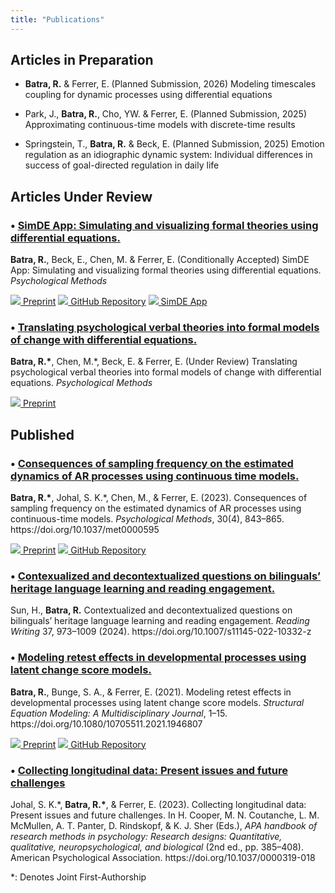 ```yaml
---
title: "Publications"
---
```


## Articles in Preparation

* **Batra, R.** & Ferrer, E. (Planned Submission, 2026) Modeling timescales coupling for dynamic processes using differential equations

* Park, J., **Batra, R.**, Cho, YW. & Ferrer, E. (Planned Submission, 2025) Approximating continuous-time models with discrete-time results

* Springstein, T., **Batra, R.** & Beck, E. (Planned Submission, 2025) Emotion regulation as an idiographic dynamic system: Individual differences in success of goal-directed regulation in daily life

## Articles Under Review

### &#8226; [SimDE App: Simulating and visualizing formal theories using differential equations.](https://osf.io/preprints/psyarxiv/sh4e7_v2)

**Batra, R.**, Beck, E., Chen, M. & Ferrer, E. (Conditionally Accepted) SimDE App: Simulating and visualizing formal theories using differential equations. *Psychological Methods*

<div class="pub-links">
[![](assets/osf.svg){.icon} Preprint](https://osf.io/preprints/psyarxiv/sh4e7_v2){.pub-btn}
[![](assets/github-mark.svg){.icon} GitHub Repository](https://github.com/rohitbatra29/SimDE){.pub-btn}
[![](assets/SimDE.png){.icon} SimDE App](https://simde.ucdavis.edu/){.pub-btn}
<!-- [DOI](https://doi.org/10.xxxx/your-doi){.pub-btn} -->
</div>

### &#8226; [Translating psychological verbal theories into formal models of change with differential equations.](https://osf.io/kqyxa_v2) 

**Batra, R.\***, Chen, M.\*, Beck, E. & Ferrer, E. (Under Review) Translating psychological verbal theories into formal models of change with differential equations. *Psychological Methods*

<div class="pub-links">
[![](assets/osf.svg){.icon} Preprint](https://osf.io/kqyxa_v2){.pub-btn}
</div>

## Published

### &#8226; [Consequences of sampling frequency on the estimated dynamics of AR processes using continuous time models.](https://doi.org/10.1037/met0000595) 

**Batra, R.\***, Johal, S. K.\*, Chen, M., & Ferrer, E. (2023). Consequences of sampling frequency on the estimated dynamics of AR processes using continuous-time models. *Psychological Methods*, 30(4), 843–865. https://doi.org/10.1037/met0000595

<div class="pub-links">
[![](assets/osf.svg){.icon} Preprint](https://osf.io/preprints/psyarxiv/2k8pu_v1){.pub-btn}
[![](assets/github-mark.svg){.icon} GitHub Repository](https://github.com/rohitbatra29/Sampling_on_CT-AR){.pub-btn}
</div>

### &#8226; [Contexualized and decontextualized questions on bilinguals’ heritage language learning and reading engagement.](https://link.springer.com/article/10.1007/s11145-022-10332-z)

Sun, H., **Batra, R.** Contextualized and decontextualized questions on bilinguals’ heritage language learning and reading engagement. *Reading Writing* 37, 973–1009 (2024). https://doi.org/10.1007/s11145-022-10332-z

### &#8226; [Modeling retest effects in developmental processes using latent change score models.](https://doi.org/10.1080/10705511.2021.1946807)

**Batra, R.**, Bunge, S. A., & Ferrer, E. (2021). Modeling retest effects in developmental processes using latent change score models. *Structural Equation Modeling: A Multidisciplinary Journal*, 1–15. https://doi.org/10.1080/10705511.2021.1946807

<div class="pub-links">
[![](assets/osf.svg){.icon} Preprint](https://osf.io/preprints/psyarxiv/gu78q_v1){.pub-btn}
[![](assets/github-mark.svg){.icon} GitHub Repository](https://github.com/rohitbatra29/Retest_in_LCS_2021){.pub-btn}
</div>

### &#8226; [Collecting longitudinal data: Present issues and future challenges](https://psycnet.apa.org/record/2023-78956-018)

Johal, S. K.\*, **Batra, R.\***, & Ferrer, E. (2023). Collecting longitudinal data: Present issues and future challenges. In H. Cooper, M. N. Coutanche, L. M. McMullen, A. T. Panter, D. Rindskopf, & K. J. Sher (Eds.), *APA handbook of research methods in psychology: Research designs: Quantitative, qualitative, neuropsychological, and biological* (2nd ed., pp. 385–408). American Psychological Association. https://doi.org/10.1037/0000319-018


\*: Denotes Joint First-Authorship







